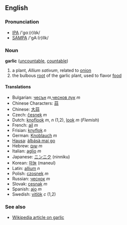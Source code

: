 ==English==

===Pronunciation===
*[[w:IPA|IPA]] /'gɑː(r)lɪk/
*[[w:SAMPA|SAMPA]] /'gA:(r)lIk/

===Noun===
'''garlic''' ([[uncountable]], [[countable]])

# a plant, ''Allium sativum'', related to [[onion]]
# the bulbous [[root]] of the garlic plant, used to flavor [[food]]

====Translations====
*Bulgarian: [[чесън]] ''m'',[[чеснoв лук]] ''m'' 
*Chinese Characters: [[蒜]]
*Chinese: [[大蒜]]
*Czech: [[česnek]] ''m''
*Dutch: [[knoflook]] ''m'', ''n'' (1,2), [[look]] ''m'' (''Flemish'')
*French: [[ail]] ''m''
*Frisian: [[knyflok]] ''n''
*German: [[Knoblauch]] ''m''
*[[Hausa]]: [[àlbásà mai go]]
*Hebrew: [[שום]] ''m''
*Italian: [[aglio]] ''m''
*Japanese: [[ニンニク]] (ninniku)
*Korean: [[마늘]] (maneul)
*Latin: [[allium]] ''n''
*Polish: [[czosnek]] ''m''
*Russian: [[чeснoк]] ''m''
*Slovak: [[cesnak]] ''m''
*Spanish: [[ajo]] ''m''
*Swedish: [[vitlök]] ''c'' (1,2)

===See also===

*[[en:garlic|Wikipedia article on garlic]]